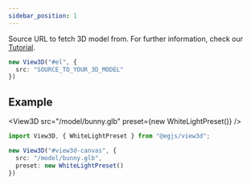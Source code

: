 ```yaml
---
sidebar_position: 1
---
```



<OptionDescriptor type="string | null" defaultVal="null" />

Source URL to fetch 3D model from.
For further information, check our [Tutorial](/docs/loading-model).

```ts
new View3D("#el", {
  src: "SOURCE_TO_YOUR_3D_MODEL"
})
```

## Example
<View3D src="/model/bunny.glb" preset={new WhiteLightPreset()} />

```ts
import View3D, { WhiteLightPreset } from "@egjs/view3d";

new View3D("#view3d-canvas", {
  src: "/model/bunny.glb",
  preset: new WhiteLightPreset()
})
```

